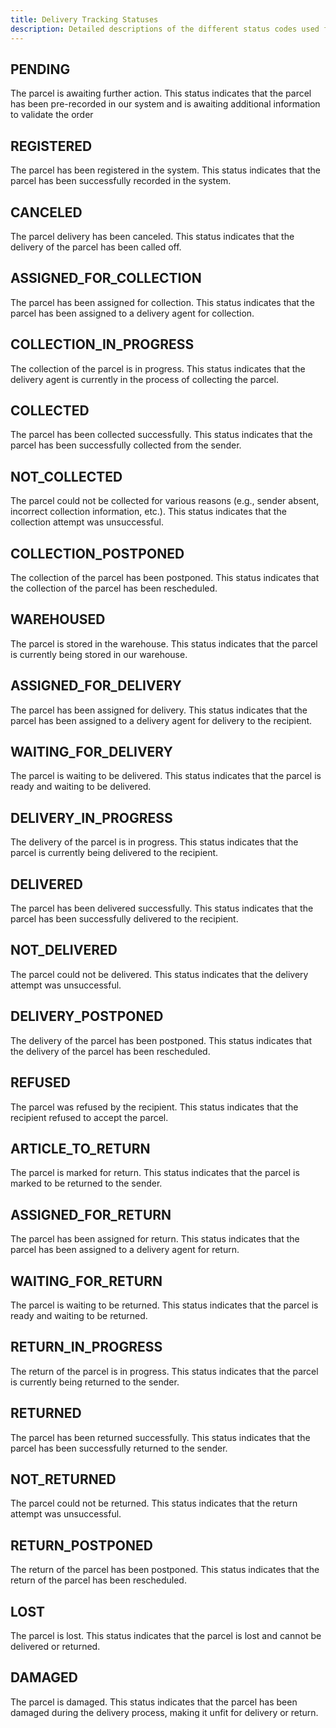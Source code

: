 ```yaml
---
title: Delivery Tracking Statuses
description: Detailed descriptions of the different status codes used for tracking parcels in our delivery system.
---
```


## PENDING
The parcel is awaiting further action.
This status indicates that the parcel has been pre-recorded in our system and is awaiting additional information to validate the order

## REGISTERED
The parcel has been registered in the system.
This status indicates that the parcel has been successfully recorded in the system.

## CANCELED
The parcel delivery has been canceled.
This status indicates that the delivery of the parcel has been called off.

## ASSIGNED_FOR_COLLECTION
The parcel has been assigned for collection.
This status indicates that the parcel has been assigned to a delivery agent for collection.

## COLLECTION_IN_PROGRESS
The collection of the parcel is in progress.
This status indicates that the delivery agent is currently in the process of collecting the parcel.

## COLLECTED
The parcel has been collected successfully.
This status indicates that the parcel has been successfully collected from the sender.

## NOT_COLLECTED
The parcel could not be collected for various reasons (e.g., sender absent, incorrect collection information, etc.).
This status indicates that the collection attempt was unsuccessful.

## COLLECTION_POSTPONED
The collection of the parcel has been postponed.
This status indicates that the collection of the parcel has been rescheduled.

## WAREHOUSED
The parcel is stored in the warehouse.
This status indicates that the parcel is currently being stored in our warehouse.

## ASSIGNED_FOR_DELIVERY
The parcel has been assigned for delivery.
This status indicates that the parcel has been assigned to a delivery agent for delivery to the recipient.

## WAITING_FOR_DELIVERY
The parcel is waiting to be delivered.
This status indicates that the parcel is ready and waiting to be delivered.

## DELIVERY_IN_PROGRESS
The delivery of the parcel is in progress.
This status indicates that the parcel is currently being delivered to the recipient.

## DELIVERED
The parcel has been delivered successfully.
This status indicates that the parcel has been successfully delivered to the recipient.

## NOT_DELIVERED
The parcel could not be delivered.
This status indicates that the delivery attempt was unsuccessful.

## DELIVERY_POSTPONED
The delivery of the parcel has been postponed.
This status indicates that the delivery of the parcel has been rescheduled.

## REFUSED
The parcel was refused by the recipient.
This status indicates that the recipient refused to accept the parcel.

## ARTICLE_TO_RETURN
The parcel is marked for return.
This status indicates that the parcel is marked to be returned to the sender.

## ASSIGNED_FOR_RETURN
The parcel has been assigned for return.
This status indicates that the parcel has been assigned to a delivery agent for return.

## WAITING_FOR_RETURN
The parcel is waiting to be returned.
This status indicates that the parcel is ready and waiting to be returned.

## RETURN_IN_PROGRESS
The return of the parcel is in progress.
This status indicates that the parcel is currently being returned to the sender.

## RETURNED
The parcel has been returned successfully.
This status indicates that the parcel has been successfully returned to the sender.

## NOT_RETURNED
The parcel could not be returned.
This status indicates that the return attempt was unsuccessful.

## RETURN_POSTPONED
The return of the parcel has been postponed.
This status indicates that the return of the parcel has been rescheduled.

## LOST
The parcel is lost.
This status indicates that the parcel is lost and cannot be delivered or returned.

## DAMAGED
The parcel is damaged.
This status indicates that the parcel has been damaged during the delivery process, making it unfit for delivery or return.
